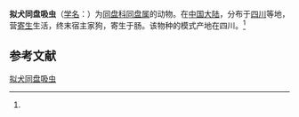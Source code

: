 {{Speciesbox
| name = 拟犬同盘吸虫
| status = 
| status_system = 
| image = 
| genus = Paramphistomum
| species = pseudocuonum
| authority = (Wang, 1979)<ref name='id9972'>{{cite web| url =http://www.bioinfo.cn/db05/BjdwSpecies.php?action=view&id=9972| title =拟犬同盘吸虫| work =《中国动物物种编目数据库》| publisher =中国科学院微生物研究所| author =中国科学院动物研究所| accessdate =2009-04-16| deadurl =yes| archiveurl =https://web.archive.org/web/20131203122335/http://www.bioinfo.cn/db05/BjdwSpecies.php?action=view| archivedate =2013-12-03}}</ref>
}}

'''拟犬同盘吸虫'''（[[学名|学名]]：{{lang|la|''Paramphistomum pseudocuonum''}}）为[[同盘科|同盘科]][[同盘属|同盘属]]的动物。在[[中国大陆|中国大陆]]，分布于[[四川|四川]]等地，营[[寄生|寄生]]生活，终末宿主家狗，寄生于肠。该物种的模式产地在四川。<ref name='id9972'/>

== 参考文献 ==
{{reflist}}

{{Wikispecies|Paramphistomum pseudocuonum}}

[[Category:同盘属|拟犬同盘吸虫]]


{{吸虫小作品}}